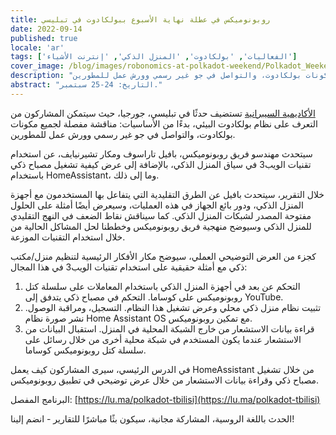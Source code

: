 ```yaml
---
title: روبونوميكس في عطلة نهاية الأسبوع ببولكادوت في تبليسي
date: 2022-09-14
published: true
locale: 'ar'
tags: ['الفعاليات', 'بولكادوت', 'المنزل الذكي', 'إنترنت الأشياء']
cover_image: /blog/images/robonomics-at-polkadot-weekend/Polkadot_Weekend_Georgia.jpg
description: "تستضيف الأكاديمية السيبرانية حدثًا في تبليسي، جورجيا، حيث سيتمكن المشاركون من التعرف على نظام بولكادوت البيئي، بدءًا من الأساسيات: مناقشة مفصلة لجميع مكونات بولكادوت، والتواصل في جو غير رسمي وورش عمل للمطورين."
abstract: "التاريخ: 24-25 سبتمبر."
---
```


[الأكاديمية السيبرانية](https://cyberacademy.dev/) تستضيف حدثًا في تبليسي، جورجيا، حيث سيتمكن المشاركون من التعرف على نظام بولكادوت البيئي، بدءًا من الأساسيات: مناقشة مفصلة لجميع مكونات بولكادوت، والتواصل في جو غير رسمي وورش عمل للمطورين.

سيتحدث مهندسو فريق روبونوميكس، بافيل تاراسوف ومكار تشيرنيايف، عن استخدام تقنيات الويب3 في سياق المنزل الذكي، بالإضافة إلى عرض كيفية تشغيل مصباح ذكي باستخدام HomeAssistant، وما إلى ذلك.

خلال التقرير، سيتحدث بافيل عن الطرق التقليدية التي يتفاعل بها المستخدمون مع أجهزة المنزل الذكي، ودور بائع الجهاز في هذه العمليات، وسيعرض أيضًا أمثلة على الحلول مفتوحة المصدر لشبكات المنزل الذكي. كما سيناقش نقاط الضعف في النهج التقليدي للمنزل الذكي وسيوضح منهجية فريق روبونوميكس وخططنا لحل المشاكل الحالية من خلال استخدام التقنيات الموزعة.

كجزء من العرض التوضيحي العملي، سيوضح مكار الأفكار الرئيسية لتنظيم منزل/مكتب ذكي مع أمثلة حقيقية على استخدام تقنيات الويب3 في هذا المجال:

1. التحكم عن بعد في أجهزة المنزل الذكي باستخدام المعاملات على سلسلة كتل روبونوميكس على كوساما. التحكم في مصباح ذكي يتدفق إلى YouTube.
2. تثبيت نظام منزل ذكي محلي وعرض تشغيل هذا النظام. التسجيل، ومراقبة الوصول. نشر صورة نظام Home Assistant OS مع تمكين روبونوميكس.
3. قراءة بيانات الاستشعار من خارج الشبكة المحلية في المنزل. استقبال البيانات من الاستشعار عندما يكون المستخدم في شبكة محلية أخرى من خلال رسائل على سلسلة كتل روبونوميكس كوساما.

في الدرس الرئيسي، سيرى المشاركون كيف يعمل HomeAssistant من خلال تشغيل مصباح ذكي وقراءة بيانات الاستشعار من خلال عرض توضيحي في تطبيق روبونوميكس.

البرنامج المفصل: [https://lu.ma/polkadot-tbilisi](https://lu.ma/polkadot-tbilisi)

الحدث باللغة الروسية، المشاركة مجانية، سيكون بثًا مباشرًا للتقارير - انضم إلينا!